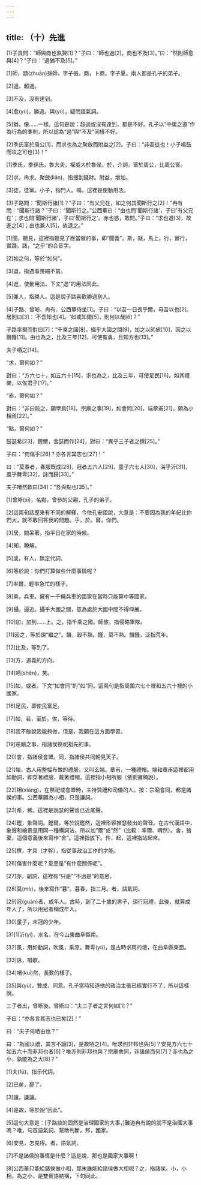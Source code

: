 ```yaml
---
---
---
```

title: （十）先進
---



(1)子貢問：“師與商也孰賢[1]？”子曰：“師也過[2]，商也不及[3]。”曰：“然則師愈與[4]？”子曰：“過猶不及[5]。”

[1]師，顓(zhuān)孫師，字子張。商，卜商，字子夏。兩人都是孔子的弟子。

[2]過，超過。

[3]不及，沒有達到。

[4]愈(yù)，勝過。與(yú)，疑問語氣詞。

[5]猶，像……一樣。這句是說：超過或沒有達到，都是不好。孔子以“中庸之道”作為行為的準則，所以認為“過”與“不及”同樣不好。

(2)季氏富於周公[1]，而求也為之聚斂而附益之[2]。子曰：“非吾徒也！小子鳴鼓而攻之可也[3]！”

[1]季氏，季孫氏，魯大夫，權威大於魯侯。於，介詞。富於周公，比周公富。

[2]求，冉求。聚斂(liǎn)，指搜刮錢財。附益，增加。

[3]徒，徒黨。小子，指門人。鳴，這裡是使動用法。

(3)子路問：“聞斯行諸[1]？”子曰：“有父兄在，如之何其聞斯行之[2]！”冉有問：“聞斯行諸？”子曰：“聞斯行之。”公西華曰：“由也問'聞斯行諸'，子曰'有父兄在'；求也問'聞斯行諸'，子曰'聞斯行之'。赤也惑，敢問。”子曰：“求也退[3]，故進之[4]；由也兼人[5]，故退之。”

[1]聞，聽見，這裡指聽見了應當做的事，即“聞義”。斯，就，馬上。行，實行，實踐。諸，“之乎”的合音字。

[2]如之何，等於“如何”。

[3]退，指遇事畏縮不前。

[4]進，使動用法。下文“退”的用法同此。

[5]兼人，指勝人。這是說子路喜歡勝過別人。

(4)子路、曾晰、冉有、公西華侍坐[1]。子曰：“以吾一日長乎爾，毋吾以也[2]。居則曰[3]：'不吾知也[4]。'如或知爾[5]，則何以哉[6]？”

子路率爾而對曰[7]：“千乘之國[8]，攝乎大國之間[9]，加之以師旅[10]，因之以饑饉[11]。由也為之，比及三年[12]，可使有勇，且知方也[13]。”

夫子哂之[14]。

“求，爾何如？”

對曰：“方六七十，如五六十[15]，求也為之，比及三年，可使足民[16]。如其禮樂，以俟君子[17]。”

“赤，爾何如？”

對曰：“非曰能之，願學焉[18]。宗廟之事[19]，如會同[20]，端章甫[21]，願為小相焉[22]。”

“點，爾何如？”

鼓瑟希[23]，鏗爾，舍瑟而作[24]，對曰：“異乎三子者之撰[25]。”

子曰：“何傷乎[26]？亦各言其志也[27]！”

曰：“莫春者，春服既成[28]，冠者五六人[29]，童子六七人[30]，浴乎沂[31]，風乎舞雩[32]，詠而歸[33]。”

夫子喟然歎曰[34]：“吾與點也[35]。”

[1]曾晰(xī)，名點，曾參的父親，孔子的弟子。

[2]這兩句話歷來有不同的解釋，今依孔安國說，大意是：不要因為我的年紀比你們大，就不敢回答我的問題。乎，於。爾，你們。

[3]居，間呆著，指平日在家的時候。

[4]知，瞭解。

[5]或，有人，無定代詞。

[6]等於說：你們打算做些什麼事情呢？

[7]率爾，輕率急忙的樣子。

[8]乘，兵車。擁有一千輛兵車的國家在當時只能算中等國家。

[9]攝，逼近。攝乎大國之間，意為處於大國中間不得伸展。

[10]加，加到……上。之，指千乘之國。師旅，指侵略軍隊。

[11]因之，等於說“繼之”。饑，穀不熟。饉，菜不熟。饑饉，泛指荒年。

[12]比及，等到了。

[13]方，道義的方向。

[14]哂(shěn)，笑。

[15]如，或者。下文“如會同”的“如”同。這兩句是指周圍六七十裡和五六十裡的小國家。

[16]足民，即使民富足。

[17]如，若，至於。俟，等待。

[18]我不敢說我能夠做，但是，我願在這方面學習。

[19]宗廟之事，指諸侯祭祀祖先的事。

[20]會，指諸侯會盟。同，指諸侯共同朝見天子。

[21]端，古人用整幅布做的禮服，又叫玄端。章甫，一種禮帽。端和章甫這裡都用如動詞，即穿著禮服，戴著禮帽。這裡指小相所服（依劉寶楠說）。

[22]相(xiàng)，在祭祀或會盟時，主持贊禮和司儀的人。按：宗廟會同，都是諸侯的事。公西華願為小相，只是謙詞。

[23]希，稀。這裡是說瑟的聲音已近尾聲。

[24]鏗，象聲詞。鏗爾，等於說鏗然，這裡形容推瑟發出的聲音。在古代漢語中，象聲和繪景是用同一種構詞法，所以加“爾”或“然”（比較：率爾、喟然）。舍，捨棄，這個意義後來寫作“舍”。這裡指放下。作，起，這裡指站起來。

[25]撰，才具（才幹），指從事政治工作的才能。

[26]傷害什麼呢？意思是“有什麼關係呢”。

[27]亦，副詞，這裡有“只是”“不過是”的意思。

[28]莫(mù)，後來寫作“暮”。暮春，指三月。者，語氣詞。

[29]冠(guàn)者，成年人。古時，到了二十歲的男子，須行冠禮，此後，就算成年人了，所以用冠者稱成年人。

[30]童子，未冠的少年。

[31]1)沂(yí)，水名，在今山東曲阜縣南。

[32]風，用如動詞，吹風，乘涼。舞雩(yú)，是古時求雨的壇，在曲阜縣東面。

[33]詠，唱歌。

[34]喟(kuì)然，長歎的樣子。

[35]與(yù)，贊成，同意。孔子當時知道他的政治主張已經實行不了，所以這樣說。

三子者出，曾晰後。曾晰曰：“夫三子者之言何如[1]？”

子曰：“亦各言其志也已矣[2]！”

曰：“夫子何哂由也？”

曰：“為國以禮，其言不讓[3]，是故哂之[4]。唯求則非邦也與[5]？安見方六七十如五六十而非邦也者[6]？唯赤則非邦也與？宗廟會同，非諸侯而何[7]？赤也為之小，孰能為之大[8]？”

[1]夫(fú)，指示代詞。

[2]已矣，罷了。

[3]讓，謙讓。

[4]是故，等於說“因此”。

[5]這句大意是：[子路談的固然是治理國家的大事，]難道冉有說的就不是治國大事嗎？唯，句首語氣詞，幫助判斷。邦，國家。

[6]安見，怎見得。者，語氣詞。

[7]不是諸侯的事情是什麼？這是說，那也是國家大事啊！

[8]公西華只能給諸侯做小相，那末誰能給諸侯做大相呢？之，指諸侯。小，小相。為之小，是雙賓語結構，下句同此。